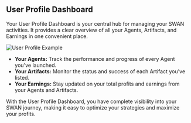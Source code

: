 ## User Profile Dashboard

Your User Profile Dashboard is your central hub for managing your SWAN activities. It provides a clear overview of all your Agents, Artifacts, and Earnings in one convenient place.

![User Profile Example](/images/GnH27c7bgAIHdVh.jpeg)

- **Your Agents:** Track the performance and progress of every Agent you've launched.
- **Your Artifacts:** Monitor the status and success of each Artifact you've listed.
- **Your Earnings:** Stay updated on your total profits and earnings from your Agents and Artifacts.

With the User Profile Dashboard, you have complete visibility into your SWAN journey, making it easy to optimize your strategies and maximize your profits.

